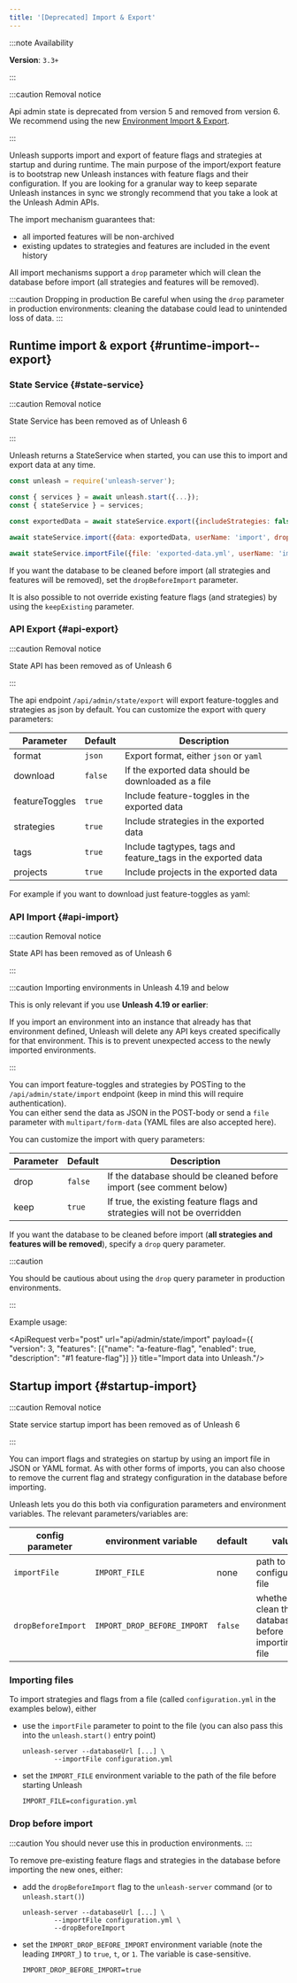 ```yaml
---
title: '[Deprecated] Import & Export'
---
```


:::note Availability

**Version**: `3.3+`

:::

:::caution Removal notice

Api admin state is deprecated from version 5 and removed from version 6. We recommend using the new [Environment Import & Export](https://docs.getunleash.io/reference/deploy/environment-import-export).

:::

Unleash supports import and export of feature flags and strategies at startup and during runtime. The main purpose of the import/export feature is to bootstrap new Unleash instances with feature flags and their configuration. If you are looking for a granular way to keep separate Unleash instances in sync we strongly recommend that you take a look at the Unleash Admin APIs.

The import mechanism guarantees that:
- all imported features will be non-archived
- existing updates to strategies and features are included in the event history

All import mechanisms support a `drop` parameter which will clean the database before import (all strategies and features will be removed).

:::caution Dropping in production
Be careful when using the `drop` parameter in production environments: cleaning the database could lead to unintended loss of data.
:::

## Runtime import & export {#runtime-import--export}

### State Service {#state-service}

:::caution Removal notice

State Service has been removed as of Unleash 6

:::

Unleash returns a StateService when started, you can use this to import and export data at any time.

```javascript
const unleash = require('unleash-server');

const { services } = await unleash.start({...});
const { stateService } = services;

const exportedData = await stateService.export({includeStrategies: false, includeFeatureToggles: true, includeTags: true, includeProjects: true});

await stateService.import({data: exportedData, userName: 'import', dropBeforeImport: false});

await stateService.importFile({file: 'exported-data.yml', userName: 'import', dropBeforeImport: true})
```

If you want the database to be cleaned before import (all strategies and features will be removed), set the `dropBeforeImport` parameter.

It is also possible to not override existing feature flags (and strategies) by using the `keepExisting` parameter.

### API Export {#api-export}

:::caution Removal notice

State API has been removed as of Unleash 6

:::

The api endpoint `/api/admin/state/export` will export feature-toggles and strategies as json by default.
You can customize the export with query parameters:

| Parameter | Default | Description |
| --- | --- | --- |
| format | `json` | Export format, either `json` or `yaml` |
| download | `false` | If the exported data should be downloaded as a file |
| featureToggles | `true` | Include feature-toggles in the exported data |
| strategies | `true` | Include strategies in the exported data |
| tags | `true` | Include tagtypes, tags and feature_tags in the exported data |
| projects | `true` | Include projects in the exported data |

For example if you want to download just feature-toggles as yaml:

<ApiRequest verb="get" url="api/admin/state/export?format=yaml&featureToggles=1&strategies=0&tags=0&projects=0&download=1" title="Export features (and nothing else) as YAML."/>

### API Import {#api-import}

:::caution Removal notice

State API has been removed as of Unleash 6

:::

:::caution Importing environments in Unleash 4.19 and below

This is only relevant if you use **Unleash 4.19 or earlier**:

If you import an environment into an instance that already has that environment defined, Unleash will delete any API keys created specifically for that environment. This is to prevent unexpected access to the newly imported environments.

:::

You can import feature-toggles and strategies by POSTing to the `/api/admin/state/import` endpoint (keep in mind this will require authentication).\
You can either send the data as JSON in the POST-body or send a `file` parameter with `multipart/form-data` (YAML files are also accepted here).

You can customize the import with query parameters:

| Parameter | Default | Description |
| --- | --- | --- |
| drop | `false` | If the database should be cleaned before import (see comment below) |
| keep | `true` | If true, the existing feature flags and strategies will not be overridden |

If you want the database to be cleaned before import (**all strategies and features will be removed**), specify a `drop` query parameter.

:::caution

You should be cautious about using the `drop` query parameter in production environments.

:::

Example usage:

<ApiRequest verb="post" url="api/admin/state/import" payload={{ "version": 3, "features": [{"name": "a-feature-flag", "enabled": true, "description": "#1 feature-flag"}] }} title="Import data into Unleash."/>

## Startup import {#startup-import}

:::caution Removal notice

State service startup import has been removed as of Unleash 6

:::

You can import flags and strategies on startup by using an import file in JSON or YAML format. As with other forms of imports, you can also choose to remove the current flag and strategy configuration in the database before importing.

Unleash lets you do this both via configuration parameters and environment variables. The relevant parameters/variables are:

| config parameter   | environment variable        | default | value                                                   |
|--------------------|-----------------------------|---------|---------------------------------------------------------|
| `importFile`       | `IMPORT_FILE`               | none    | path to the configuration file                          |
| `dropBeforeImport` | `IMPORT_DROP_BEFORE_IMPORT` | `false` | whether to clean the database before importing the file |

### Importing files

To import strategies and flags from a file (called `configuration.yml` in the examples below), either
- use the `importFile` parameter to point to the file (you can also pass this into the `unleash.start()` entry point)
   ``` shell
   unleash-server --databaseUrl [...] \
   	       --importFile configuration.yml
   ```

- set the `IMPORT_FILE` environment variable to the path of the file before starting Unleash

   ``` shell
   IMPORT_FILE=configuration.yml
   ```

### Drop before import
:::caution
You should never use this in production environments.
:::

To remove pre-existing feature flags and strategies in the database before importing the new ones, either:
- add the `dropBeforeImport` flag to the `unleash-server` command (or to `unleash.start()`)
   ``` shell
   unleash-server --databaseUrl [...] \
   	       --importFile configuration.yml \
   	       --dropBeforeImport
   ```
- set the `IMPORT_DROP_BEFORE_IMPORT` environment variable (note the leading `IMPORT_`) to `true`, `t`, or `1`. The variable is case-sensitive.

   ``` shell
   IMPORT_DROP_BEFORE_IMPORT=true
   ```
